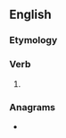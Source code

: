 ==English==

===Etymology===
{{suffix|wish|est|lang=en}}

===Verb===
{{head|en|verb form}}

# {{en-archaic second-person singular of|wish|lang=en}}

===Anagrams===
* {{anagrams|en|stewish}}